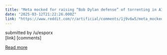 ```yaml
---
title: "Meta mocked for raising “Bob Dylan defense” of torrenting in AI copyright fight. Meta fights to keep leeching evidence out of AI copyright battle."
date: "2025-03-12T21:22:26.000Z"
link: "https://www.reddit.com/r/artificial/comments/1j9v6w5/meta_mocked_for_raising_bob_dylan_defense_of/"
---
```


submitted by    /u/esporx  
 [link]   [comments]

[Read more](https://www.reddit.com/r/artificial/comments/1j9v6w5/meta_mocked_for_raising_bob_dylan_defense_of/)
